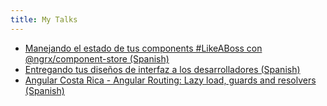 ```yaml
---
title: My Talks
---
```


<ul>
    <li>
        <a target="_blank" href="https://www.youtube.com/watch?v=HseY5d6mbUQ">
            Manejando el estado de tus components #LikeABoss con @ngrx/component-store (Spanish)
        </a>
        <br />
        <Date date="2020-12-14" locale="en" />
    </li>
    <li>
        <a target="_blank" href="https://www.youtube.com/watch?v=3gxaObvmqDY">
            Entregando tus diseños de interfaz a los desarrolladores (Spanish)
        </a>
        <br />
        <Date date="2020-11-13" locale="en" />
    </li>
    <li>
        <a target="_blank" href="https://www.youtube.com/watch?v=ZiM3zdoCLu4">
            Angular Costa Rica - Angular Routing: Lazy load, guards and resolvers (Spanish)
        </a>
        <br />
        <Date date="2019-04-23" locale="en" />
    </li>
</ul>
